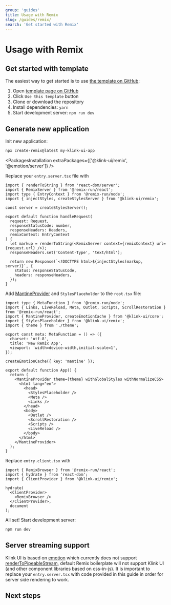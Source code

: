 ```yaml
---
group: 'guides'
title: Usage with Remix
slug: /guides/remix/
search: 'Get started with Remix'
---
```



# Usage with Remix

## Get started with template

The easiest way to get started is to use [the template on GitHub](https://github.com/mantinedev/klink-ui-remix-template):

1. Open [template page on GitHub](https://github.com/mantinedev/klink-ui-remix-template)
2. Click `Use this template` button
3. Clone or download the repository
4. Install dependencies: `yarn`
5. Start development server: `npm run dev`

## Generate new application

Init new application:

```bash
npx create-remix@latest my-klink-ui-app
```

<PackagesInstallation extraPackages={['@klink-ui/remix', '@emotion/server']} />

Replace your `entry.server.tsx` file with

```tsx
import { renderToString } from 'react-dom/server';
import { RemixServer } from '@remix-run/react';
import type { EntryContext } from '@remix-run/node';
import { injectStyles, createStylesServer } from '@klink-ui/remix';

const server = createStylesServer();

export default function handleRequest(
  request: Request,
  responseStatusCode: number,
  responseHeaders: Headers,
  remixContext: EntryContext
) {
  let markup = renderToString(<RemixServer context={remixContext} url={request.url} />);
  responseHeaders.set('Content-Type', 'text/html');

  return new Response(`<!DOCTYPE html>${injectStyles(markup, server)}`, {
    status: responseStatusCode,
    headers: responseHeaders,
  });
}
```

Add [MantineProvider](/theming/klink-ui-provider/) and `StylesPlaceholder` to the `root.tsx` file:

```tsx
import type { MetaFunction } from '@remix-run/node';
import { Links, LiveReload, Meta, Outlet, Scripts, ScrollRestoration } from '@remix-run/react';
import { MantineProvider, createEmotionCache } from '@klink-ui/core';
import { StylesPlaceholder } from '@klink-ui/remix';
import { theme } from './theme';

export const meta: MetaFunction = () => ({
  charset: 'utf-8',
  title: 'New Remix App',
  viewport: 'width=device-width,initial-scale=1',
});

createEmotionCache({ key: 'mantine' });

export default function App() {
  return (
    <MantineProvider theme={theme} withGlobalStyles withNormalizeCSS>
      <html lang="en">
        <head>
          <StylesPlaceholder />
          <Meta />
          <Links />
        </head>
        <body>
          <Outlet />
          <ScrollRestoration />
          <Scripts />
          <LiveReload />
        </body>
      </html>
    </MantineProvider>
  );
}
```

Replace `entry.client.tsx` with

```tsx
import { RemixBrowser } from '@remix-run/react';
import { hydrate } from 'react-dom';
import { ClientProvider } from '@klink-ui/remix';

hydrate(
  <ClientProvider>
    <RemixBrowser />
  </ClientProvider>,
  document
);
```

All set! Start development server:

```bash
npm run dev
```

## Server streaming support

Klink UI is based on [emotion](https://emotion.sh/) which currently does not support [renderToPipeableStream](https://reactjs.org/docs/react-dom-server.html#rendertopipeablestream),
default Remix boilerplate will not support Klink UI (and other component libraries based on css-in-js). It is important to replace your `entry.server.tsx`
with code provided in this guide in order for server side rendering to work.

## Next steps

<NextSteps />
